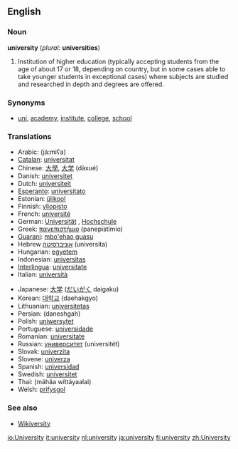 ==English==

===Noun===
'''university''' (''plural:'' '''universities''')

# Institution of higher education (typically accepting students from the age of about 17 or 18, depending on country, but in some cases able to take younger students in exceptional cases) where subjects are studied and researched in depth and degrees are offered.

===Synonyms===
*[[uni]], [[academy]], [[institute]], [[college]], [[school]]

===Translations===
{{top}}
*Arabic: {{ARchar|[[جامعة]]}} (já:miʕa) {{f}}
*[[Catalan]]: [[universitat]] {{f}}
*Chinese: [[大學]], [[大学]] (dàxué)
*Danish: [[universitet]]
*Dutch: [[universiteit]]
*[[Esperanto]]: [[universitato]]
*Estonian: [[ülikool]]
*Finnish: [[yliopisto]]
*French: [[université]] {{f}}
*German: [[Universität]] {{f}}, [[Hochschule]] {{f}}
*Greek: [[πανεπιστήμιο]] (panepistímio) {{n}}
*[[Guarani]]: [[mbo'ehao guasu]]
*Hebrew [[אוניברסיטה]] (universita) {{f}}
*Hungarian: [[egyetem]] 
*Indonesian: [[universitas]]
*[[Interlingua]]: [[universitate]]
*Italian: [[università]]
{{mid}}
*Japanese: [[大学]] ([[だいがく]] daigaku)
*Korean: [[대학교]] (daehakgyo)
*Lithuanian: [[universitetas]] {{m}}
*Persian: {{FAchar|[[دانشگاه]]}} (daneshgah)
*Polish: [[uniwersytet]] {{m}}
*Portuguese: [[universidade]] {{f}}
*Romanian: [[universitate]] {{f}}
*Russian: [[университет]] (universitét)
*Slovak: [[univerzita]] {{f}}
*Slovene: [[univerza]] {{f}}
*Spanish: [[universidad]] {{f}}
*Swedish: [[universitet]]
*Thai: {{THchar|[[มหาวิทยาลัย]]}} (máhăa wíttáyaalai)
*Welsh: [[prifysgol]]
{{bottom}}

===See also===
*[http://textbook.wikipedia.org/wiki/Wikiversity Wikiversity]

[[io:University]]
[[it:university]]
[[nl:university]]
[[ja:university]]
[[fi:university]]
[[zh:University]]